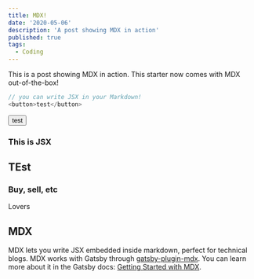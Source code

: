 ```yaml
---
title: MDX!
date: '2020-05-06'
description: 'A post showing MDX in action'
published: true
tags:
  - Coding
---
```


This is a post showing MDX in action. This starter now comes with MDX out-of-the-box!

```js
// you can write JSX in your Markdown!
<button>test</button>
```

<button>test</button>

<div style={{ padding: '20px', backgroundColor: 'tomato' }}>
  <h3>This is JSX</h3>
</div>

## TEst

<h3>Buy, sell, etc</h3>

<div style={{ fontSize: 100 }}>Lovers</div>

## MDX

MDX lets you write JSX embedded inside markdown, perfect for technical blogs. MDX works with Gatsby through [gatsby-plugin-mdx](https://www.gatsbyjs.org/packages/gatsby-plugin-mdx/). You can learn more about it in the Gatsby docs: [Getting Started with MDX](https://www.gatsbyjs.org/docs/mdx/getting-started/).
